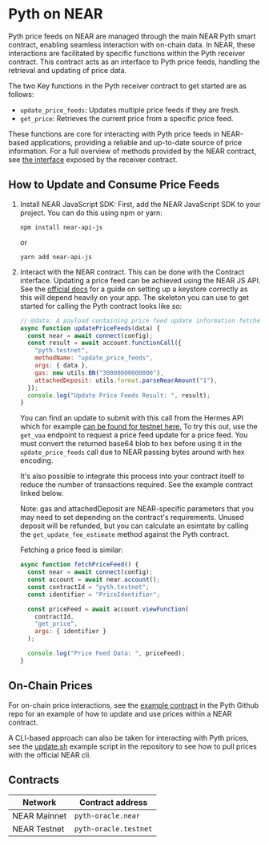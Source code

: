 # Pyth on NEAR

Pyth price feeds on NEAR are managed through the main NEAR Pyth smart
contract, enabling seamless interaction with on-chain data. In NEAR,
these interactions are facilitated by specific functions within the
Pyth receiver contract. This contract acts as an interface to Pyth
price feeds, handling the retrieval and updating of price data.

The two Key functions in the Pyth receiver contract to get started
are as follows:

- `update_price_feeds`: Updates multiple price feeds if they are fresh.
- `get_price`: Retrieves the current price from a specific price feed.

These functions are core for interacting with Pyth price feeds in
NEAR-based applications, providing a reliable and up-to-date source of
price information. For a full overview of methods provided by the NEAR
contract, see [the interface][] exposed by the receiver contract.

[the interface]: https://github.com/pyth-network/pyth-crosschain/blob/main/target_chains/near/receiver/src/ext.rs

## How to Update and Consume Price Feeds

1. Install NEAR JavaScript SDK: First, add the NEAR JavaScript SDK to
   your project. You can do this using npm or yarn:
   ```
   npm install near-api-js
   ```
   or
   ```
   yarn add near-api-js
   ```
2. Interact with the NEAR contract. This can be done with the Contract
   interface. Updating a price feed can be achieved using the NEAR JS
   API. See the [official docs](https://docs.near.org/tools/near-api-js/quick-reference)
   for a guide on setting up a keystore correctly as this will depend
   heavily on your app. The skeleton you can use to get started for
   calling the Pyth contract looks like so:

   ```js
   // @data: A payload containing price feed update information fetched from Hermes.
   async function updatePriceFeeds(data) {
     const near = await connect(config);
     const result = await account.functionCall({
       "pyth.testnet",
       methodName: "update_price_feeds",
       args: { data },
       gas: new utils.BN("30000000000000"),
       attachedDeposit: utils.format.parseNearAmount("1"),
     });
     console.log("Update Price Feeds Result: ", result);
   }
   ```

   You can find an update to submit with this call from the Hermes API
   which for example [can be found for testnet here.](https://hermes-beta.pyth.network/)
   To try this out, use the `get_vaa` endpoint to request a price feed
   update for a price feed. You must convert the returned base64 blob to
   hex before using it in the `update_price_feeds` call due to NEAR passing
   bytes around with hex encoding.

   It's also possible to integrate this process into your contract itself
   to reduce the number of transactions required. See the example contract
   linked below.

   Note: gas and attachedDeposit are NEAR-specific parameters that you
   may need to set depending on the contract's requirements. Unused
   deposit will be refunded, but you can calculate an esimtate by calling
   the `get_update_fee_estimate` method against the Pyth contract.

   Fetching a price feed is similar:

   ```js
   async function fetchPriceFeed() {
     const near = await connect(config);
     const account = await near.account();
     const contractId = "pyth.testnet";
     const identifier = "PriceIdentifier";

     const priceFeed = await account.viewFunction(
       contractId,
       "get_price",
       args: { identifier }
     );

     console.log("Price Feed Data: ", priceFeed);
   }
   ```

## On-Chain Prices

For on-chain price interactions, see the [example contract][] in the
Pyth Github repo for an example of how to update and use prices
within a NEAR contract.

[example contract]: https://github.com/pyth-network/pyth-crosschain/tree/main/target_chains/near/example

A CLI-based approach can also be taken for interacting with Pyth prices,
see the [update.sh][] example script in the repository to see how to
pull prices with the official NEAR cli.

[update.sh]: https://github.com/pyth-network/pyth-crosschain/blob/main/target_chains/near/scripts/update.sh

## Contracts

| Network      | Contract address      |
| ------------ | --------------------- |
| NEAR Mainnet | `pyth-oracle.near`    |
| NEAR Testnet | `pyth-oracle.testnet` |
